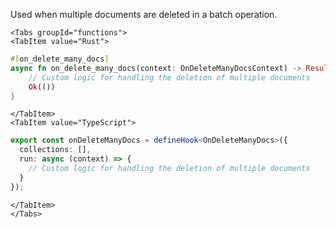 Used when multiple documents are deleted in a batch operation.


```mdx-code-block
<Tabs groupId="functions">
<TabItem value="Rust">
```

```rust
#[on_delete_many_docs]
async fn on_delete_many_docs(context: OnDeleteManyDocsContext) -> Result<(), String> {
    // Custom logic for handling the deletion of multiple documents
    Ok(())
}
```

```mdx-code-block
</TabItem>
<TabItem value="TypeScript">
```

```typescript
export const onDeleteManyDocs = defineHook<OnDeleteManyDocs>({
  collections: [],
  run: async (context) => {
    // Custom logic for handling the deletion of multiple documents
  }
});
```

```mdx-code-block
</TabItem>
</Tabs>
```
